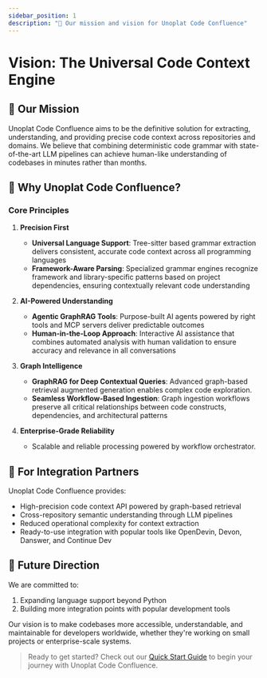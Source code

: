 ```yaml
---
sidebar_position: 1
description: "🎯 Our mission and vision for Unoplat Code Confluence"
---
```


# Vision: The Universal Code Context Engine


<div style={{ 
  marginBottom: "2rem",
  backgroundColor: "var(--ifm-card-background-color)",
  padding: "1rem",
  borderRadius: "8px",
  boxShadow: "var(--ifm-global-shadow-lw)"
}}>
  <VisionSvg 
    title="Code Confluence Vision"
    style={{ 
      width: "100%", 
      maxWidth: "1130px", 
      height: "auto",
      display: "block",
      margin: "0 auto"
    }}
  />
</div>

## 🎯 Our Mission

Unoplat Code Confluence aims to be the definitive solution for extracting, understanding, and providing precise code context across repositories and domains. We believe that combining deterministic code grammar with state-of-the-art LLM pipelines can achieve human-like understanding of codebases in minutes rather than months.

## 🌟 Why Unoplat Code Confluence?

### Core Principles

1. **Precision First**
   - **Universal Language Support**: Tree-sitter based grammar extraction delivers consistent, accurate code context across all programming languages
   - **Framework-Aware Parsing**: Specialized grammar engines recognize framework and library-specific patterns based on project dependencies, ensuring contextually relevant code understanding

2. **AI-Powered Understanding**
   - **Agentic GraphRAG Tools**: Purpose-built AI agents powered by right tools and MCP servers deliver predictable outcomes
   - **Human-in-the-Loop Approach**: Interactive AI assistance that combines automated analysis with human validation to ensure accuracy and relevance in all conversations

3. **Graph Intelligence**
   - **GraphRAG for Deep Contextual Queries**: Advanced graph-based retrieval augmented generation enables complex code exploration.
   - **Seamless Workflow-Based Ingestion**: Graph ingestion workflows preserve all critical relationships between code constructs, dependencies, and architectural patterns

4. **Enterprise-Grade Reliability**
   - Scalable and reliable processing powered by workflow orchestrator.
   

## 🤝 For Integration Partners

Unoplat Code Confluence provides:
- High-precision code context API powered by graph-based retrieval
- Cross-repository semantic understanding through LLM pipelines
- Reduced operational complexity for context extraction
- Ready-to-use integration with popular tools like OpenDevin, Devon, Danswer, and Continue Dev

## 🚀 Future Direction

We are committed to:
1. Expanding language support beyond Python
3. Building more integration points with popular development tools

Our vision is to make codebases more accessible, understandable, and maintainable for developers worldwide, whether they're working on small projects or enterprise-scale systems.

> Ready to get started? Check out our [Quick Start Guide](/) to begin your journey with Unoplat Code Confluence.
